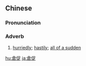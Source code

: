 {{also|仓促}}
==Chinese==
{{zh-forms|s=仓促|alt=倉猝}}

===Pronunciation===
{{zh-pron
|m=cāngcù
|c=cong1 cuk1
|mn=chhong-chhiok
|cat=a
}}

===Adverb===
{{zh-adv}}

# [[hurriedly]]; [[hastily]]; [[all of a sudden]]

{{zh-cat|Advanced}}

[[hu:倉促]]
[[ja:倉促]]